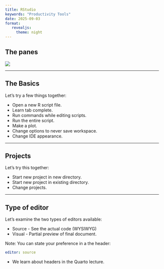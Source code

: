 ```yaml
---
title: RStudio
keywords: "Productivity Tools"
date: 2025-09-03
format:
   revealjs:
     theme: night
---
```



## The panes

![](http://rafalab.dfci.harvard.edu/dsbook-part-1/R/img/rstudio.png)

---

## The Basics

Let's try a few things together:

* Open a new R script file.
* Learn tab complete.
* Run commands while editing scripts.
* Run the entire script.
* Make a plot.
* Change options to never save workspace.
* Change IDE appearance.

---

## Projects

Let's try this together:

* Start new project in new directory.
* Start new project in existing directory.
* Change projects.

--- 
 
## Type of editor
 
Let's examine the two types of editors available:

* Source - See the actual code (WYSIWYG)
* Visual - Partial preview of final document.

Note: You can state your preference in a the header:

```yaml
editor: source
```

* We learn about headers in the Quarto lecture.

